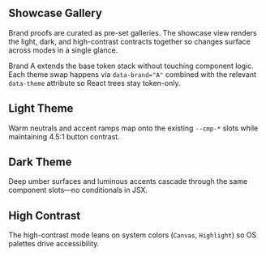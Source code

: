 
<Meta of={BrandAStories} />

## Showcase Gallery

Brand proofs are curated as pre-set galleries. The showcase view renders the light, dark, and high-contrast
contracts together so changes surface across modes in a single glance.

<Canvas>
  <Story of={BrandAStories.Showcase} />
</Canvas>

Brand A extends the base token stack without touching component logic. Each theme swap happens via
`data-brand="A"` combined with the relevant `data-theme` attribute so React trees stay token-only.

## Light Theme

Warm neutrals and accent ramps map onto the existing `--cmp-*` slots while maintaining 4.5:1 button contrast.

<Canvas>
  <Story of={BrandAStories.Light} />
</Canvas>

## Dark Theme

Deep umber surfaces and luminous accents cascade through the same component slots—no conditionals in JSX.

<Canvas>
  <Story of={BrandAStories.Dark} />
</Canvas>

## High Contrast

The high-contrast mode leans on system colors (`Canvas`, `Highlight`) so OS palettes drive accessibility.

<Canvas>
  <Story of={BrandAStories.HighContrast} />
</Canvas>
